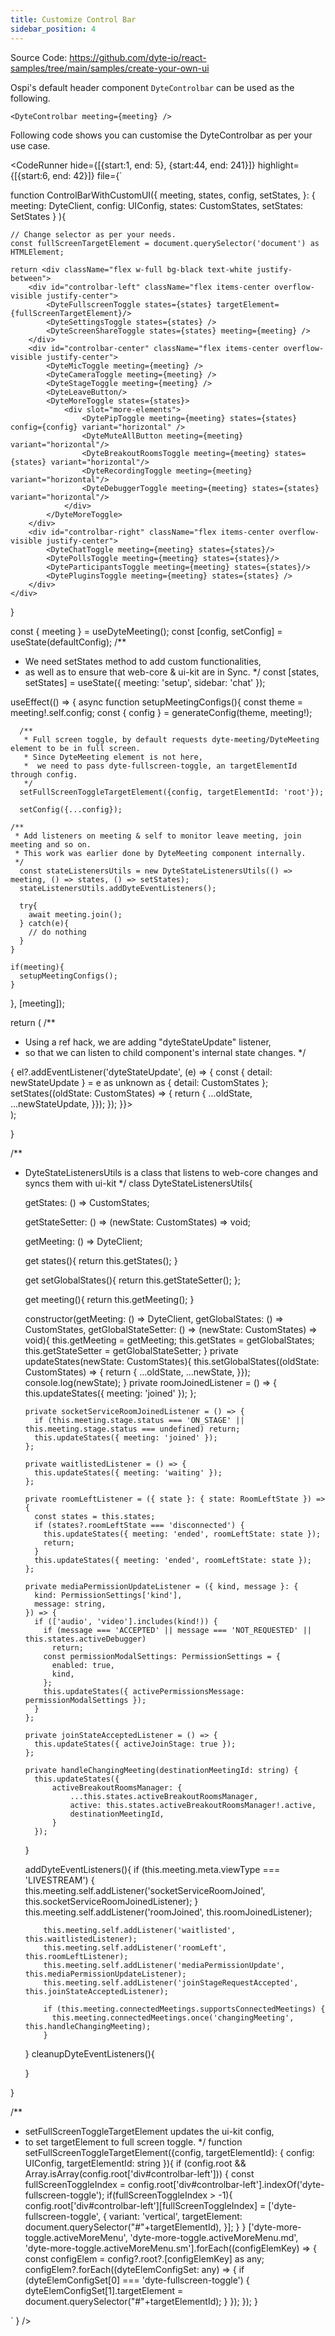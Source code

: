 ```yaml
---
title: Customize Control Bar
sidebar_position: 4
---
```


Source Code: https://github.com/dyte-io/react-samples/tree/main/samples/create-your-own-ui

Ospi's default header component `DyteControlbar` can be used as the following.

```tsx
<DyteControlbar meeting={meeting} />
```

Following code shows you can customise the DyteControlbar as per your use case.


<CodeRunner 
hide={[{start:1, end: 5}, {start:44, end: 241}]}
highlight={[{start:6, end: 42}]}
file={`

function ControlBarWithCustomUI({
    meeting, states, config, setStates,
}: { meeting: DyteClient, config: UIConfig, states: CustomStates, setStates: SetStates }
){

    // Change selector as per your needs.
    const fullScreenTargetElement = document.querySelector('document') as HTMLElement;

    return <div className="flex w-full bg-black text-white justify-between">
        <div id="controlbar-left" className="flex items-center overflow-visible justify-center">
            <DyteFullscreenToggle states={states} targetElement={fullScreenTargetElement}/>
            <DyteSettingsToggle states={states} />
            <DyteScreenShareToggle states={states} meeting={meeting} />
        </div>
        <div id="controlbar-center" className="flex items-center overflow-visible justify-center">
            <DyteMicToggle meeting={meeting} />
            <DyteCameraToggle meeting={meeting} />
            <DyteStageToggle meeting={meeting} />
            <DyteLeaveButton/>
            <DyteMoreToggle states={states}>
                <div slot="more-elements">
                    <DytePipToggle meeting={meeting} states={states} config={config} variant="horizontal" />
                    <DyteMuteAllButton meeting={meeting} variant="horizontal"/>
                    <DyteBreakoutRoomsToggle meeting={meeting} states={states} variant="horizontal"/>
                    <DyteRecordingToggle meeting={meeting} variant="horizontal"/>
                    <DyteDebuggerToggle meeting={meeting} states={states} variant="horizontal"/>
                </div>
            </DyteMoreToggle>
        </div>
        <div id="controlbar-right" className="flex items-center overflow-visible justify-center">
            <DyteChatToggle meeting={meeting} states={states}/>
            <DytePollsToggle meeting={meeting} states={states}/>
            <DyteParticipantsToggle meeting={meeting} states={states}/>
            <DytePluginsToggle meeting={meeting} states={states} />
        </div>
    </div>
}

  const { meeting } = useDyteMeeting();
  const [config, setConfig] = useState(defaultConfig);
  /**
  * We need setStates method to add custom functionalities,
  * as well as to ensure that web-core & ui-kit are in Sync.
  */
  const [states, setStates] = useState<CustomStates>({
    meeting: 'setup',
    sidebar: 'chat'
  });

useEffect(() => {
  async function setupMeetingConfigs(){
      const theme = meeting!.self.config;
      const { config } = generateConfig(theme, meeting!);

      /**
       * Full screen toggle, by default requests dyte-meeting/DyteMeeting element to be in full screen.
       * Since DyteMeeting element is not here,
       *  we need to pass dyte-fullscreen-toggle, an targetElementId through config.
       */
      setFullScreenToggleTargetElement({config, targetElementId: 'root'});

      setConfig({...config});

    /**
     * Add listeners on meeting & self to monitor leave meeting, join meeting and so on.
     * This work was earlier done by DyteMeeting component internally.
     */
      const stateListenersUtils = new DyteStateListenersUtils(() => meeting, () => states, () => setStates);
      stateListenersUtils.addDyteEventListeners();

      try{
        await meeting.join();
      } catch(e){
        // do nothing
      }
    }

    if(meeting){
      setupMeetingConfigs();
    }

}, [meeting]);

return (
  /**
  * Using a ref hack, we are adding "dyteStateUpdate" listener,
  * so that we can listen to child component's internal state changes.
  */
  <div className="flex w-full h-full bg-black text-white" ref={(el) => {
            el?.addEventListener('dyteStateUpdate', (e) => {
              const { detail: newStateUpdate } = e as unknown as { detail: CustomStates };
              setStates((oldState: CustomStates) => { return {
                ...oldState,
                ...newStateUpdate,
              }});
            });
          }}>
      <ControlBarWithCustomUI meeting={meeting} config={config} states={states} setStates={setStates} />
  </div>
);

}

/**
* DyteStateListenersUtils is a class that listens to web-core changes and syncs them with ui-kit
*/
class DyteStateListenersUtils{

    getStates: () => CustomStates;

    getStateSetter: () => (newState: CustomStates) => void;

    getMeeting: () => DyteClient;

    get states(){
        return this.getStates();
    }

    get setGlobalStates(){
        return this.getStateSetter();
    };

    get meeting(){
        return this.getMeeting();
    }

    constructor(getMeeting: () => DyteClient, getGlobalStates: () => CustomStates, getGlobalStateSetter: () => (newState: CustomStates) => void){
        this.getMeeting = getMeeting;
        this.getStates = getGlobalStates;
        this.getStateSetter = getGlobalStateSetter;
    }
    private updateStates(newState: CustomStates){
        this.setGlobalStates((oldState: CustomStates) => { return {
            ...oldState,
            ...newState,
        }});
        console.log(newState);
    }
    private roomJoinedListener = () => {
        this.updateStates({ meeting: 'joined' });
      };

      private socketServiceRoomJoinedListener = () => {
        if (this.meeting.stage.status === 'ON_STAGE' || this.meeting.stage.status === undefined) return;
        this.updateStates({ meeting: 'joined' });
      };

      private waitlistedListener = () => {
        this.updateStates({ meeting: 'waiting' });
      };

      private roomLeftListener = ({ state }: { state: RoomLeftState }) => {
        const states = this.states;
        if (states?.roomLeftState === 'disconnected') {
          this.updateStates({ meeting: 'ended', roomLeftState: state });
          return;
        }
        this.updateStates({ meeting: 'ended', roomLeftState: state });
      };

      private mediaPermissionUpdateListener = ({ kind, message }: {
        kind: PermissionSettings['kind'],
        message: string,
      }) => {
        if (['audio', 'video'].includes(kind!)) {
          if (message === 'ACCEPTED' || message === 'NOT_REQUESTED' || this.states.activeDebugger)
            return;
          const permissionModalSettings: PermissionSettings = {
            enabled: true,
            kind,
          };
          this.updateStates({ activePermissionsMessage: permissionModalSettings });
        }
      };

      private joinStateAcceptedListener = () => {
        this.updateStates({ activeJoinStage: true });
      };

      private handleChangingMeeting(destinationMeetingId: string) {
        this.updateStates({
            activeBreakoutRoomsManager: {
                ...this.states.activeBreakoutRoomsManager,
                active: this.states.activeBreakoutRoomsManager!.active,
                destinationMeetingId,
            }
        });
    }

    addDyteEventListeners(){
        if (this.meeting.meta.viewType === 'LIVESTREAM') {
            this.meeting.self.addListener('socketServiceRoomJoined', this.socketServiceRoomJoinedListener);
          }
          this.meeting.self.addListener('roomJoined', this.roomJoinedListener);

          this.meeting.self.addListener('waitlisted', this.waitlistedListener);
          this.meeting.self.addListener('roomLeft', this.roomLeftListener);
          this.meeting.self.addListener('mediaPermissionUpdate', this.mediaPermissionUpdateListener);
          this.meeting.self.addListener('joinStageRequestAccepted', this.joinStateAcceptedListener);

          if (this.meeting.connectedMeetings.supportsConnectedMeetings) {
            this.meeting.connectedMeetings.once('changingMeeting', this.handleChangingMeeting);
          }

    }
    cleanupDyteEventListeners(){

    }

}

/**
* setFullScreenToggleTargetElement updates the ui-kit config,
* to set targetElement to full screen toggle.
*/
function setFullScreenToggleTargetElement({config, targetElementId}: { config: UIConfig, targetElementId: string }){
    if (config.root && Array.isArray(config.root['div#controlbar-left'])) {
        const fullScreenToggleIndex = config.root['div#controlbar-left'].indexOf('dyte-fullscreen-toggle');
        if(fullScreenToggleIndex > -1){
            config.root['div#controlbar-left'][fullScreenToggleIndex] = ['dyte-fullscreen-toggle', {
                variant: 'vertical',
                targetElement: document.querySelector("#"+targetElementId),
            }];
        }
    }
    ['dyte-more-toggle.activeMoreMenu', 'dyte-more-toggle.activeMoreMenu.md', 'dyte-more-toggle.activeMoreMenu.sm'].forEach((configElemKey) => {
        const configElem = config?.root?.[configElemKey] as any;
        configElem?.forEach((dyteElemConfigSet: any) => {
            if (dyteElemConfigSet[0] === 'dyte-fullscreen-toggle') {
                dyteElemConfigSet[1].targetElement = document.querySelector("#"+targetElementId);
            }
        });
    });
}

` } />
